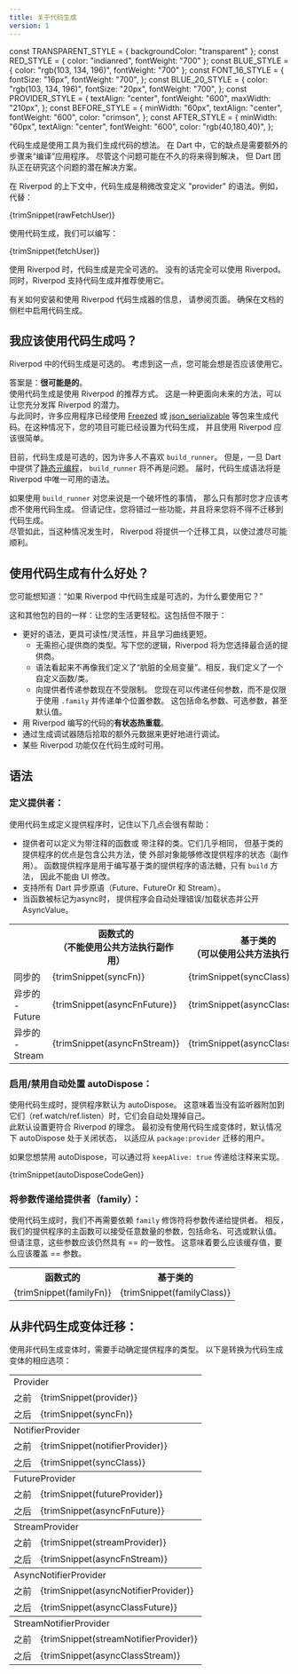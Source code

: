 ```yaml
---
title: 关于代码生成
version: 1
---
```


const TRANSPARENT_STYLE = { backgroundColor: "transparent" };
const RED_STYLE = { color: "indianred", fontWeight: "700" };
const BLUE_STYLE = { color: "rgb(103, 134, 196)", fontWeight: "700" };
const FONT_16_STYLE = {
  fontSize: "16px",
  fontWeight: "700",
};
const BLUE_20_STYLE = {
  color: "rgb(103, 134, 196)",
  fontSize: "20px",
  fontWeight: "700",
};
const PROVIDER_STYLE = {
  textAlign: "center",
  fontWeight: "600",
  maxWidth: "210px",
};
const BEFORE_STYLE = {
  minWidth: "60px",
  textAlign: "center",
  fontWeight: "600",
  color: "crimson",
};
const AFTER_STYLE = {
  minWidth: "60px",
  textAlign: "center",
  fontWeight: "600",
  color: "rgb(40,180,40)",
};

<!---
Code generation is the idea of using a tool to generate code for us.
In Dart, it comes with the downside of requiring an extra step to "compile"
an application. Although this problem may be solved in the near future, as the
Dart team is working on a potential solution to this problem.
-->
代码生成是使用工具为我们生成代码的想法。
在 Dart 中，它的缺点是需要额外的步骤来“编译”应用程序。
尽管这个问题可能在不久的将来得到解决，
但 Dart 团队正在研究这个问题的潜在解决方案。

<!---
In the context of Riverpod, code generation is about slightly changing the syntax
for defining a "provider". For example, instead of:
-->
在 Riverpod 的上下文中，代码生成是稍微改变定义 "provider" 的语法。例如，代替：

<CodeBlock language="dart">{trimSnippet(rawFetchUser)}</CodeBlock>

<!---
Using code generation, we would write:
-->
使用代码生成，我们可以编写：

<CodeBlock language="dart">{trimSnippet(fetchUser)}</CodeBlock>

<!---
When using Riverpod, code generation is completely optional. It is entirely possible
to use Riverpod without.
At the same time, Riverpod embraces code generation and recommends using it.
-->
使用 Riverpod 时，代码生成是完全可选的。
没有的话完全可以使用 Riverpod。
同时，Riverpod 支持代码生成并推荐使用它。

<!---
For information on how to install and use Riverpod's code generator, refer to
the <Link documentID="introduction/getting_started"/> page. Make sure to enable code generation
in the documentation's sidebar.
-->
有关如何安装和使用 Riverpod 代码生成器的信息，
请参阅<Link documentID="introduction/getting_started"/>页面。
确保在文档的侧栏中启用代码生成。

<!---
## Should I use code generation?
-->
## 我应该使用代码生成吗？​

<!---
Code generation is optional in Riverpod.
With that in mind, you may wonder if you should use it or not.
-->
Riverpod 中的代码生成是可选的。
考虑到这一点，您可能会想是否应该使用它。

<!---
The answer is: **Most likely Yes**.  
Using code generation is the recommended way to use Riverpod. It
is the more future-proof approach and will allow you to use Riverpod to its full
potential.  
At the same time, many applications already use code generation with packages such
as [Freezed](https://pub.dev/packages/freezed) or [json_serializable](https://pub.dev/packages/json_serializable).
In that case, your project probably is already set up for code generation, and
using Riverpod should be simple.
-->
答案是：**很可能是的**。  
使用代码生成是使用 Riverpod 的推荐方式。
这是一种更面向未来的方法，可以让您充分发挥 Riverpod 的潜力。  
与此同时，许多应用程序已经使用
[Freezed](https://pub.dev/packages/freezed) 或 [json_serializable](https://pub.dev/packages/json_serializable)
等包来生成代码。在这种情况下，您的项目可能已经设置为代码生成，
并且使用 Riverpod 应该很简单。

<!---
Currently, code generation is optional because `build_runner` is disliked by many.
But once [Static Metaprogramming](https://github.com/dart-lang/language/issues/1482)
is available in Dart, `build_runner` will no longer be an issue. At that point,
the code generation syntax will be the only syntax available in Riverpod.
-->
目前，代码生成是可选的，因为许多人不喜欢 `build_runner`。
但是，一旦 Dart 中提供了[静态元编程](https://github.com/dart-lang/language/issues/1482)，
`build_runner` 将不再是问题。
届时，代码生成语法将是 Riverpod 中唯一可用的语法。

<!---
If using `build_runner` is a deal-breaker for you, then and only then you should
consider not using code generation.
But keep in mind that you will be missing out on some features, and that
you will have to migrate to code generation in the future.  
Although when that happens, Riverpod will provide a migration tool to make
the transition as smoothly as possible.
-->
如果使用 `build_runner` 对您来说是一个破坏性的事情，
那么只有那时您才应该考虑不使用代码生成。
但请记住，您将错过一些功能，并且将来您将不得不迁移到代码生成。  
尽管如此，当这种情况发生时，
Riverpod 将提供一个迁移工具，以使过渡尽可能顺利。

<!---
## What are the benefits of using code generation?
-->
## 使用代码生成有什么好处？​

<!---
You may be wondering: "If code generation is optional in Riverpod, why use it?"
-->
您可能想知道：“如果 Riverpod 中代码生成是可选的，为什么要使用它？”

<!---
As always with packages: To make your life easier.
This includes but is not limited to:
-->
这和其他包的目的一样：让您的生活更轻松。这包括但不限于：

<!---
- better syntax, more readable/flexible, and with a reduced learning curve.
  - No need to worry about the type of provider. Write your logic,
    and Riverpod will pick the most suitable provider for you.
  - The syntax no longer looks like we're defining a "dirty global variable".
    Instead we are defining a custom function/class.
  - Passing parameters to providers is now unrestricted. Instead of being limited to
    using <Link documentID="concepts/modifiers/family"/> and passing a single positional parameter,
    you can now pass any parameter. This includes named parameters, optional ones,
    and even default values.
- **stateful hot-reload** of the code written in Riverpod.
- better debugging, through the generation of extra metadata that the debugger then picks up.
- some Riverpod features will be available only with code generation.
-->
- 更好的语法，更具可读性/灵活性，并且学习曲线更短。
  - 无需担心提供商的类型。写下您的逻辑，Riverpod 将为您选择最合适的提供商。
  - 语法看起来不再像我们定义了“肮脏的全局变量”。相反，我们定义了一个自定义函数/类。
  - 向提供者传递参数现在不受限制。
    您现在可以传递任何参数，而不是仅限于使用 `.family` 并传递单个位置参数。
    这包括命名参数、可选参数，甚至默认值。
- 用 Riverpod 编写的代码的**有状态热重载**。
- 通过生成调试器随后拾取的额外元数据来更好地进行调试。
- 某些 Riverpod 功能仅在代码生成时可用。

<!---
## The Syntax
-->
## 语法​

<!---
### Defining a provider:
-->
### 定义提供者：​

<!---
When defining a provider using code generation, it is helpful to keep in mind the following points:
-->
使用代码生成定义提供程序时，记住以下几点会很有帮助：

<!---
- Providers can be defined either as an annotated <span style={BLUE_STYLE}>function</span> or
  as an annotated <span style={BLUE_STYLE}>class</span>. They are pretty much the same,
  but Class-based provider has the advantage of including public methods that enable
  external objects to modify the state of the provider (side-effects). Functional providers
  are syntax sugar for writing a Class-based provider with nothing but a `build` method,
  and as such cannot be modified by the UI.
- All Dart <span style={RED_STYLE}>async</span> primitives (Future, FutureOr, and Stream) are supported.
- When a function is marked as <span style={RED_STYLE}>async</span>, the provider automatically handles
  errors/loading states and exposes an AsyncValue.
-->
- 提供者可以定义为带注释的<span style={BLUE_STYLE}>函数</span>或
  带注释的<span style={BLUE_STYLE}>类</span>。它们几乎相同，
  但基于类的提供程序的优点是包含公共方法，使
  外部对象能够修改提供程序的状态（副作用）。
  函数提供程序是用于编写基于类的提供程序的语法糖，只有 `build` 方法，
  因此不能由 UI 修改。
- 支持所有 Dart <span style={RED_STYLE}>异步</span>原语（Future、FutureOr 和 Stream）。
- 当函数被标记为<span style={RED_STYLE}>async</span>时，
  提供程序会自动处理错误/加载状态并公开 AsyncValue。

<table>
  <colgroup></colgroup>
  <tr>
    <th></th>
    <th style={{ textAlign: "center" }}>
      <span style={BLUE_20_STYLE}>函数式的</span>
      <br />
      （不能使用公共方法执行副作用）
    </th>
    <th style={{ textAlign: "center" }}>
      <span style={BLUE_20_STYLE}>基于类的</span>
      <br />
      （可以使用公共方法执行副作用）
    </th>
  </tr>
  <tr style={TRANSPARENT_STYLE}>
    <td>
      <span style={FONT_16_STYLE}>
        <span style={RED_STYLE}>同步的</span>
      </span>
    </td>
    <td>
      <CodeBlock language="dart">{trimSnippet(syncFn)}</CodeBlock>
    </td>
    <td>
      <CodeBlock language="dart">{trimSnippet(syncClass)}</CodeBlock>
    </td>
  </tr>
  <tr style={TRANSPARENT_STYLE}>
    <td>
      <span style={FONT_16_STYLE}>
        <span style={RED_STYLE}>异步的 - Future</span>
      </span>
    </td>
    <td>
      <CodeBlock language="dart">{trimSnippet(asyncFnFuture)}</CodeBlock>
    </td>
    <td>
      <CodeBlock language="dart">{trimSnippet(asyncClassFuture)}</CodeBlock>
    </td>
  </tr>
  <tr style={TRANSPARENT_STYLE}>
    <td>
      <span style={FONT_16_STYLE}>
        <span style={RED_STYLE}>异步的 - Stream</span>
      </span>
    </td>
    <td>
      <CodeBlock language="dart">{trimSnippet(asyncFnStream)}</CodeBlock>
    </td>
    <td>
      <CodeBlock language="dart">{trimSnippet(asyncClassStream)}</CodeBlock>
    </td>
  </tr>
</table>

<!---
### Enabling/disable autoDispose:
-->
### 启用/禁用自动处置 autoDispose：​

<!---
When using code generation, providers are autoDispose by default. That means that they will automatically
dispose of themselves when there are no listeners attached to them (ref.watch/ref.listen).  
This default setting better aligns with Riverpod's philosophy. Initially with the non-code generation variant,
autoDispose was off by default to accommodate users migrating from `package:provider`.
-->
使用代码生成时，提供程序默认为 autoDispose。
这意味着当没有监听器附加到它们（ref.watch/ref.listen）时，它们会自动处理掉自己。  
此默认设置更符合 Riverpod 的理念。
最初没有使用代码生成变体时，默认情况下 autoDispose 处于关闭状态，
以适应从 `package:provider` 迁移的用户。

<!---
If you want to disable autoDispose, you can do so by passing `keepAlive: true` to the annotation.
-->
如果您想禁用 autoDispose，可以通过将 `keepAlive: true` 传递给注释来实现。

<CodeBlock language="dart">{trimSnippet(autoDisposeCodeGen)}</CodeBlock>

<!---
### Passing parameters to a provider (family):
-->
### 将参数传递给提供者（family）：​

<!---
When using code generation, we no-longer need to rely on the `family` modifier to pass parameters to a provider.
Instead, the main function of our provider can accept any number of parameters, including named, optional, or default values.  
Do note however that these parameters should have still have a consistent ==.
Meaning either the values should be cached, or the parameters should override ==.
-->
使用代码生成时，我们不再需要依赖 `family` 修饰符将参数传递给提供者。
相反，我们的提供程序的主函数可以接受任意数量的参数，包括命名、可选或默认值。  
但请注意，这些参数应该仍然具有 == 的一致性。
这意味着要么应该缓存值，要么应该覆盖 == 参数。

<table>
  <colgroup>
    <col style={{ minWidth: "400px" }} />
    <col style={{ minWidth: "400px" }} />
  </colgroup>
  <tr>
    <th style={{ textAlign: "center" }}>
      <span style={BLUE_20_STYLE}>函数式的</span>
    </th>
    <th style={{ textAlign: "center" }}>
      <span style={BLUE_20_STYLE}>基于类的</span>
    </th>
  </tr>
  <tr style={TRANSPARENT_STYLE}>
    <td>
      <CodeBlock language="dart">{trimSnippet(familyFn)}</CodeBlock>
    </td>
    <td>
      <CodeBlock language="dart">{trimSnippet(familyClass)}</CodeBlock>
    </td>
  </tr>
</table>

<!---
## Migrate from non-code-generation variant:
-->
## 从非代码生成变体迁移：​

<!---
When using non-code-generation variant, it is necessary to manually determine the type of your provider.
The following are the corresponding options for transitioning into code-generation variant:
-->
使用非代码生成变体时，需要手动确定提供程序的类型。
以下是转换为代码生成变体的相应选项：

<table>
  <colgroup></colgroup>
  <tr>
    <td style={PROVIDER_STYLE} colspan="2">
      Provider
    </td>
  </tr>
  <tr style={TRANSPARENT_STYLE}>
    <td style={BEFORE_STYLE}>之前</td>
    <td>
      <CodeBlock language="dart">{trimSnippet(provider)}</CodeBlock>
    </td>
  </tr>
  <tr style={TRANSPARENT_STYLE}>
    <td style={AFTER_STYLE}>之后</td>
    <td>
      <CodeBlock language="dart">{trimSnippet(syncFn)}</CodeBlock>
    </td>
  </tr>
  <colgroup></colgroup>
  <tr>
    <td style={PROVIDER_STYLE} colspan="2">
      NotifierProvider
    </td>
  </tr>
  <tr style={TRANSPARENT_STYLE}>
    <td style={BEFORE_STYLE}>之前</td>
    <td>
      <CodeBlock language="dart">{trimSnippet(notifierProvider)}</CodeBlock>
    </td>
  </tr>
  <tr style={TRANSPARENT_STYLE}>
    <td style={AFTER_STYLE}>之后</td>
    <td>
      <CodeBlock language="dart">{trimSnippet(syncClass)}</CodeBlock>
    </td>
  </tr>
  <colgroup></colgroup>
  <tr>
    <td style={PROVIDER_STYLE} colspan="2">
      FutureProvider
    </td>
  </tr>
  <tr style={TRANSPARENT_STYLE}>
    <td style={BEFORE_STYLE}>之前</td>
    <td>
      <CodeBlock language="dart">{trimSnippet(futureProvider)}</CodeBlock>
    </td>
  </tr>
  <tr style={TRANSPARENT_STYLE}>
    <td style={AFTER_STYLE}>之后</td>
    <td>
      <CodeBlock language="dart">{trimSnippet(asyncFnFuture)}</CodeBlock>
    </td>
  </tr>
  <colgroup></colgroup>
  <tr>
    <td style={PROVIDER_STYLE} colspan="2">
      StreamProvider
    </td>
  </tr>
  <tr style={TRANSPARENT_STYLE}>
    <td style={BEFORE_STYLE}>之前</td>
    <td>
      <CodeBlock language="dart">{trimSnippet(streamProvider)}</CodeBlock>
    </td>
  </tr>
  <tr style={TRANSPARENT_STYLE}>
    <td style={AFTER_STYLE}>之后</td>
    <td>
      <CodeBlock language="dart">{trimSnippet(asyncFnStream)}</CodeBlock>
    </td>
  </tr>
  <colgroup></colgroup>
  <tr>
    <td style={PROVIDER_STYLE} colspan="2">
      AsyncNotifierProvider
    </td>
  </tr>
  <tr style={TRANSPARENT_STYLE}>
    <td style={BEFORE_STYLE}>之前</td>
    <td>
      <CodeBlock language="dart">
        {trimSnippet(asyncNotifierProvider)}
      </CodeBlock>
    </td>
  </tr>
  <tr style={TRANSPARENT_STYLE}>
    <td style={AFTER_STYLE}>之后</td>
    <td>
      <CodeBlock language="dart">{trimSnippet(asyncClassFuture)}</CodeBlock>
    </td>
  </tr>
  <colgroup></colgroup>
  <tr>
    <td style={PROVIDER_STYLE} colspan="2">
      StreamNotifierProvider
    </td>
  </tr>
  <tr style={TRANSPARENT_STYLE}>
    <td style={BEFORE_STYLE}>之前</td>
    <td>
      <CodeBlock language="dart">
        {trimSnippet(streamNotifierProvider)}
      </CodeBlock>
    </td>
  </tr>
  <tr style={TRANSPARENT_STYLE}>
    <td style={AFTER_STYLE}>之后</td>
    <td>
      <CodeBlock language="dart">{trimSnippet(asyncClassStream)}</CodeBlock>
    </td>
  </tr>
</table>

[hookwidget]: https://pub.dev/documentation/flutter_hooks/latest/flutter_hooks/HookWidget-class.html
[statefulwidget]: https://api.flutter.dev/flutter/widgets/StatefulWidget-class.html
[riverpod]: https://github.com/rrousselgit/riverpod
[hooks_riverpod]: https://pub.dev/packages/hooks_riverpod
[flutter_riverpod]: https://pub.dev/packages/flutter_riverpod
[flutter_hooks]: https://github.com/rrousselGit/flutter_hooks
[build]: https://pub.dev/documentation/riverpod/latest/riverpod/Notifier/build.html
